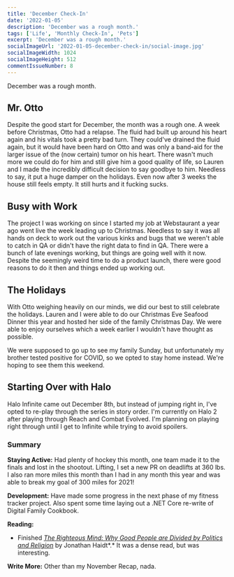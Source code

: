 ```yaml
---
title: 'December Check-In'
date: '2022-01-05'
description: 'December was a rough month.'
tags: ['Life', 'Monthly Check-In', 'Pets']
excerpt: 'December was a rough month.'
socialImageUrl: '2022-01-05-december-check-in/social-image.jpg'
socialImageWidth: 1024
socialImageHeight: 512
commentIssueNumber: 8
---
```


December was a rough month.

## Mr. Otto

Despite the good start for December, the month was a rough one. A week before Christmas, Otto had a relapse. The fluid had built up around his heart again and his vitals took a pretty bad turn. They could've drained the fluid again, but it would have been hard on Otto and was only a band-aid for the larger issue of the (now certain) tumor on his heart. There wasn't much more we could do for him and still give him a good quality of life, so Lauren and I made the incredibly difficult decision to say goodbye to him. Needless to say, it put a huge damper on the holidays. Even now after 3 weeks the house still feels empty. It still hurts and it fucking sucks.

<PostImage
    src="/images/posts/2022-01-05-december-check-in/otto.jpg"
    alt="Otto in the hallway smiling"
    width={1920}
    height={1280}
    centered
    shadowed={false}
/>

## Busy with Work

The project I was working on since I started my job at Webstaurant a year ago went live the week leading up to Christmas. Needless to say it was all hands on deck to work out the various kinks and bugs that we weren't able to catch in QA or didn't have the right data to find in QA. There were a bunch of late evenings working, but things are going well with it now. Despite the seemingly weird time to do a product launch, there were good reasons to do it then and things ended up working out.

## The Holidays

With Otto weighing heavily on our minds, we did our best to still celebrate the holidays. Lauren and I were able to do our Christmas Eve Seafood Dinner this year and hosted her side of the family Christmas Day. We were able to enjoy ourselves which a week earlier I wouldn't have thought as possible.

We were supposed to go up to see my family Sunday, but unfortunately my brother tested positive for COVID, so we opted to stay home instead. We're hoping to see them this weekend.

## Starting Over with Halo

Halo Infinite came out December 8th, but instead of jumping right in, I've opted to re-play through the series in story order. I'm currently on Halo 2 after playing through Reach and Combat Evolved. I'm planning on playing right through until I get to Infinite while trying to avoid spoilers.

### Summary

**Staying Active:** Had plenty of hockey this month, one team made it to the finals and lost in the shootout. Lifting, I set a new PR on deadlifts at 360 lbs. I also ran more miles this month than I had in any month this year and was able to break my goal of 300 miles for 2021!

**Development:** Have made some progress in the next phase of my fitness tracker project. Also spent some time laying out a .NET Core re-write of Digital Family Cookbook.

**Reading:**

-   Finished _[The Righteous Mind: Why Good People are Divided by Politics and Religion](https://bookshop.org/books/the-righteous-mind-why-good-people-are-divided-by-politics-and-religion-9798200560639/9780307455772)_ by Jonathan Haidt*.* It was a dense read, but was interesting.

**Write More:** Other than my November Recap, nada.
